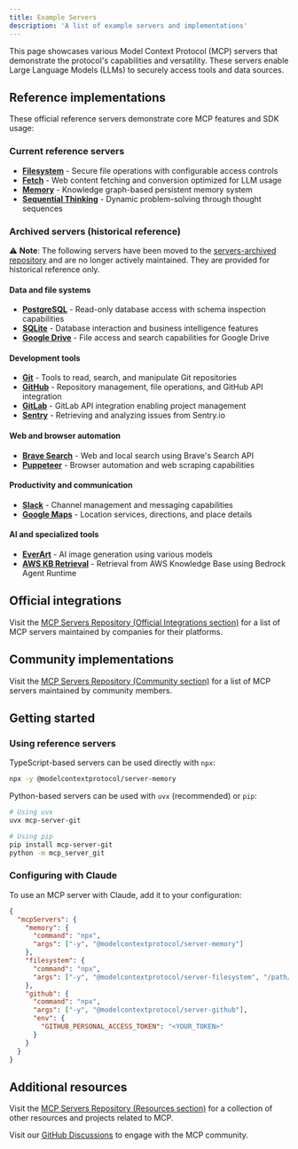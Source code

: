 ```yaml
---
title: Example Servers
description: 'A list of example servers and implementations'
---
```


This page showcases various Model Context Protocol (MCP) servers that demonstrate the protocol's capabilities and versatility. These servers enable Large Language Models (LLMs) to securely access tools and data sources.

## Reference implementations

These official reference servers demonstrate core MCP features and SDK usage:

### Current reference servers
- **[Filesystem](https://github.com/modelcontextprotocol/servers/tree/main/src/filesystem)** - Secure file operations with configurable access controls
- **[Fetch](https://github.com/modelcontextprotocol/servers/tree/main/src/fetch)** - Web content fetching and conversion optimized for LLM usage
- **[Memory](https://github.com/modelcontextprotocol/servers/tree/main/src/memory)** - Knowledge graph-based persistent memory system
- **[Sequential Thinking](https://github.com/modelcontextprotocol/servers/tree/main/src/sequentialthinking)** - Dynamic problem-solving through thought sequences

### Archived servers (historical reference)

⚠️ **Note**: The following servers have been moved to the [servers-archived repository](https://github.com/modelcontextprotocol/servers-archived) and are no longer actively maintained. They are provided for historical reference only.

#### Data and file systems
- **[PostgreSQL](https://github.com/modelcontextprotocol/servers-archived/tree/main/src/postgres)** - Read-only database access with schema inspection capabilities
- **[SQLite](https://github.com/modelcontextprotocol/servers-archived/tree/main/src/sqlite)** - Database interaction and business intelligence features
- **[Google Drive](https://github.com/modelcontextprotocol/servers-archived/tree/main/src/gdrive)** - File access and search capabilities for Google Drive

#### Development tools
- **[Git](https://github.com/modelcontextprotocol/servers-archived/tree/main/src/git)** - Tools to read, search, and manipulate Git repositories
- **[GitHub](https://github.com/modelcontextprotocol/servers-archived/tree/main/src/github)** - Repository management, file operations, and GitHub API integration
- **[GitLab](https://github.com/modelcontextprotocol/servers-archived/tree/main/src/gitlab)** - GitLab API integration enabling project management
- **[Sentry](https://github.com/modelcontextprotocol/servers-archived/tree/main/src/sentry)** - Retrieving and analyzing issues from Sentry.io

#### Web and browser automation
- **[Brave Search](https://github.com/modelcontextprotocol/servers-archived/tree/main/src/brave-search)** - Web and local search using Brave's Search API
- **[Puppeteer](https://github.com/modelcontextprotocol/servers-archived/tree/main/src/puppeteer)** - Browser automation and web scraping capabilities

#### Productivity and communication
- **[Slack](https://github.com/modelcontextprotocol/servers-archived/tree/main/src/slack)** - Channel management and messaging capabilities
- **[Google Maps](https://github.com/modelcontextprotocol/servers-archived/tree/main/src/google-maps)** - Location services, directions, and place details

#### AI and specialized tools
- **[EverArt](https://github.com/modelcontextprotocol/servers-archived/tree/main/src/everart)** - AI image generation using various models
- **[AWS KB Retrieval](https://github.com/modelcontextprotocol/servers-archived/tree/main/src/aws-kb-retrieval-server)** - Retrieval from AWS Knowledge Base using Bedrock Agent Runtime

## Official integrations

Visit the [MCP Servers Repository (Official Integrations section)](https://github.com/modelcontextprotocol/servers?tab=readme-ov-file#%EF%B8%8F-official-integrations) for a list of MCP servers maintained by companies for their platforms.

## Community implementations

Visit the [MCP Servers Repository (Community section)](https://github.com/modelcontextprotocol/servers?tab=readme-ov-file#-community-servers) for a list of MCP servers maintained by community members.

## Getting started

### Using reference servers

TypeScript-based servers can be used directly with `npx`:

```bash
npx -y @modelcontextprotocol/server-memory
```

Python-based servers can be used with `uvx` (recommended) or `pip`:

```bash
# Using uvx
uvx mcp-server-git

# Using pip
pip install mcp-server-git
python -m mcp_server_git
```

### Configuring with Claude

To use an MCP server with Claude, add it to your configuration:

```json
{
  "mcpServers": {
    "memory": {
      "command": "npx",
      "args": ["-y", "@modelcontextprotocol/server-memory"]
    },
    "filesystem": {
      "command": "npx",
      "args": ["-y", "@modelcontextprotocol/server-filesystem", "/path/to/allowed/files"]
    },
    "github": {
      "command": "npx",
      "args": ["-y", "@modelcontextprotocol/server-github"],
      "env": {
        "GITHUB_PERSONAL_ACCESS_TOKEN": "<YOUR_TOKEN>"
      }
    }
  }
}
```

## Additional resources

Visit the [MCP Servers Repository (Resources section)](https://github.com/modelcontextprotocol/servers?tab=readme-ov-file#-resources) for a collection of other resources and projects related to MCP.

Visit our [GitHub Discussions](https://github.com/orgs/modelcontextprotocol/discussions) to engage with the MCP community.
